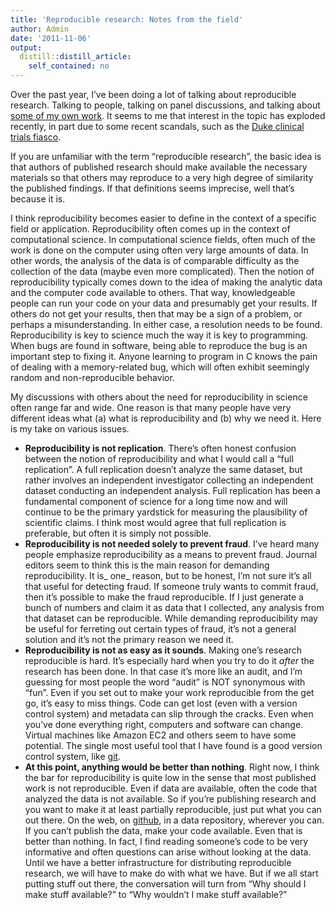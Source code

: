 ```yaml
---
title: 'Reproducible research: Notes from the field'
author: Admin
date: '2011-11-06'
output:
  distill::distill_article:
    self_contained: no
---
```


Over the past year, I&#8217;ve been doing a lot of talking about reproducible research. Talking to people, talking on panel discussions, and talking about <a href="http://simplystatistics.tumblr.com/post/12243614318/i-gave-a-talk-on-reproducible-research-back-in" target="_blank">some of my own work</a>. It seems to me that interest in the topic has exploded recently, in part due to some recent scandals, such as the <a href="http://simplystatistics.tumblr.com/post/10068195751/the-duke-saga" target="_blank">Duke clinical trials fiasco</a>.

If you are unfamiliar with the term &#8220;reproducible research&#8221;, the basic idea is that authors of published research should make available the necessary materials so that others may reproduce to a very high degree of similarity the published findings. If that definitions seems imprecise, well that&#8217;s because it is.

<!-- more -->I think reproducibility becomes easier to define in the context of a specific field or application. Reproducibility often comes up in the context of computational science. In computational science fields, often much of the work is done on the computer using often very large amounts of data. In other words, the analysis of the data is of comparable difficulty as the collection of the data (maybe even more complicated). Then the notion of reproducibility typically comes down to the idea of making the analytic data and the computer code available to others. That way, knowledgeable people can run your code on your data and presumably get your results. If others do not get your results, then that may be a sign of a problem, or perhaps a misunderstanding. In either case, a resolution needs to be found. Reproducibility is key to science much the way it is key to programming. When bugs are found in software, being able to reproduce the bug is an important step to fixing it. Anyone learning to program in C knows the pain of dealing with a memory-related bug, which will often exhibit seemingly random and non-reproducible behavior.

My discussions with others about the need for reproducibility in science often range far and wide. One reason is that many people have very different ideas what (a) what is reproducibility and (b) why we need it. Here is my take on various issues.

  * **Reproducibility is not replication**. There&#8217;s often honest confusion between the notion of reproducibility and what I would call a &#8220;full replication&#8221;. A full replication doesn&#8217;t analyze the same dataset, but rather involves an independent investigator collecting an independent dataset conducting an independent analysis. Full replication has been a fundamental component of science for a long time now and will continue to be the primary yardstick for measuring the plausibility of scientific claims. I think most would agree that full replication is preferable, but often it is simply not possible.
  * **Reproducibility is not needed solely to prevent fraud**. I&#8217;ve heard many people emphasize reproducibility as a means to prevent fraud. Journal editors seem to think this is the main reason for demanding reproducibility. It is_ one_ reason, but to be honest, I&#8217;m not sure it&#8217;s all that useful for detecting fraud. If someone truly wants to commit fraud, then it&#8217;s possible to make the fraud reproducible. If I just generate a bunch of numbers and claim it as data that I collected, any analysis from that dataset can be reproducible. While demanding reproducibility may be useful for ferreting out certain types of fraud, it&#8217;s not a general solution and it&#8217;s not the primary reason we need it. 
  * **Reproducibility is not as easy as it sounds**. Making one&#8217;s research reproducible is hard. It&#8217;s especially hard when you try to do it _after_ the research has been done. In that case it&#8217;s more like an audit, and I&#8217;m guessing for most people the word &#8220;audit&#8221; is NOT synonymous with &#8220;fun&#8221;. Even if you set out to make your work reproducible from the get go, it&#8217;s easy to miss things. Code can get lost (even with a version control system) and metadata can slip through the cracks. Even when you&#8217;ve done everything right, computers and software can change. Virtual machines like Amazon EC2 and others seem to have some potential. The single most useful tool that I have found is a good version control system, like <a href="http://git-scm.com/" target="_blank">git</a>. 
  * **At this point, anything would be better than nothing**. Right now, I think the bar for reproducibility is quite low in the sense that most published work is not reproducible. Even if data are available, often the code that analyzed the data is not available. So if you&#8217;re publishing research and you want to make it at least partially reproducible, just put what you can out there. On the web, on <a href="http://github.com" target="_blank">github</a>, in a data repository, wherever you can. If you can&#8217;t publish the data, make your code available. Even that is better than nothing. In fact, I find reading someone&#8217;s code to be very informative and often questions can arise without looking at the data. Until we have a better infrastructure for distributing reproducible research, we will have to make do with what we have. But if we all start putting stuff out there, the conversation will turn from &#8220;Why should I make stuff available?&#8221; to &#8220;Why wouldn&#8217;t I make stuff available?&#8221;
